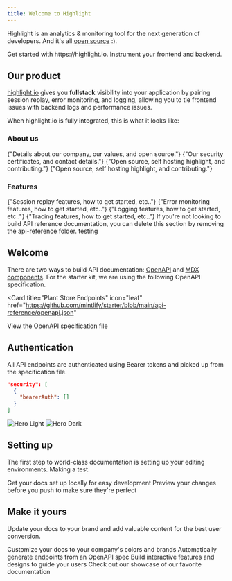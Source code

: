```yaml
---
title: Welcome to Highlight
---
```


Highlight is an analytics & monitoring tool for the next generation of developers. And it's all [open source](https://github.com/highlight/highlight) :).

<Card horizontl title="Get Started" icon="link" href="/content/components/card-group">
Get started with https://highlight.io. Instrument your frontend and backend.
</Card>

## Our product

[highlight.io](https://highlight.io) gives you **fullstack** visibility into your application by pairing session replay, error monitoring, and logging, allowing you to tie frontend issues with backend logs and performance issues.

When highlight.io is fully integrated, this is what it looks like:

<EmbeddedVideo 
  src="https://www.youtube.com/embed/EvGsmbt0F7s"
  title="Youtube Video Player"
  allow="accelerometer; clipboard-write; encrypted-media; gyroscope; picture-in-picture; web-share"
/>

### About us

<DocsCardGroup>
    <DocsCard title="Mission & Values." href="./2_company/1_values.md">
        {"Details about our company, our values, and open source."}
    </DocsCard>
    <DocsCard title="Compliance & Security."  href="./2_company/compliance-and-security.md">
        {"Our security certificates, and contact details."}
    </DocsCard>
    <DocsCard title="Contributing to highlight.io"  href="./2_company/open-source/contributing.md">
        {"Open source, self hosting highlight, and contributing."}
    </DocsCard>
    <DocsCard title="Self hosting highlight.io"  href="./4_company/open-source/hosting/2_self-host-hobby.md">
        {"Open source, self hosting highlight, and contributing."}
    </DocsCard>
</DocsCardGroup>

### Features

<DocsCardGroup>
    <DocsCard title="Session Replay." href="./6_product-features/1_session-replay/1_overview.md">
        {"Session replay features, how to get started, etc.."}
    </DocsCard>
    <DocsCard title="Error Monitoring."  href="./6_product-features/2_error-monitoring/1_overview.md">
        {"Error monitoring features, how to get started, etc.."}
    </DocsCard>
    <DocsCard title="Logging."  href="./6_product-features/4_logging/1_overview.md">
        {"Logging features, how to get started, etc.."}
    </DocsCard>
    <DocsCard title="Tracing."  href="./6_product-features/5_tracing/1_overview.md">
        {"Tracing features, how to get started, etc.."}
    </DocsCard>
</DocsCardGroup>



<Note>
  If you're not looking to build API reference documentation, you can delete
  this section by removing the api-reference folder.
  testing
</Note>

## Welcome

There are two ways to build API documentation: [OpenAPI](https://mintlify.com/docs/api-playground/openapi/setup) and [MDX components](https://mintlify.com/docs/api-playground/mdx/configuration). For the starter kit, we are using the following OpenAPI specification.

<Card
  title="Plant Store Endpoints"
  icon="leaf"
  href="https://github.com/mintlify/starter/blob/main/api-reference/openapi.json"
>
  View the OpenAPI specification file
</Card>

## Authentication

All API endpoints are authenticated using Bearer tokens and picked up from the specification file.

```json
"security": [
  {
    "bearerAuth": []
  }
]
```


<img
  className="block dark:hidden"
  src="images/hero-light.svg"
  alt="Hero Light"
/>
<img
  className="hidden dark:block"
  src="images/hero-dark.svg"
  alt="Hero Dark"
/>

## Setting up

The first step to world-class documentation is setting up your editing environments. Making a test.

<CardGroup cols={2}>
  <Card
    title="Edit Your Docs"
    icon="pen-to-square"
    href="https://mintlify.com/docs/quickstart"
  >
    Get your docs set up locally for easy development
  </Card>
  <Card
    title="Preview Changes"
    icon="image"
    href="https://mintlify.com/docs/development"
  >
    Preview your changes before you push to make sure they're perfect
  </Card>
</CardGroup>

## Make it yours

Update your docs to your brand and add valuable content for the best user conversion.

<CardGroup cols={2}>
  <Card
    title="Customize Style"
    icon="palette"
    href="https://mintlify.com/docs/settings/global"
  >
    Customize your docs to your company's colors and brands
  </Card>
  <Card
    title="Reference APIs"
    icon="code"
    href="https://mintlify.com/docs/api-playground/openapi"
  >
    Automatically generate endpoints from an OpenAPI spec
  </Card>
  <Card
    title="Add Components"
    icon="screwdriver-wrench"
    href="https://mintlify.com/docs/components/accordion"
  >
    Build interactive features and designs to guide your users
  </Card>
  <Card
    title="Get Inspiration"
    icon="stars"
    href="https://mintlify.com/customers"
  >
    Check out our showcase of our favorite documentation
  </Card>
</CardGroup>
